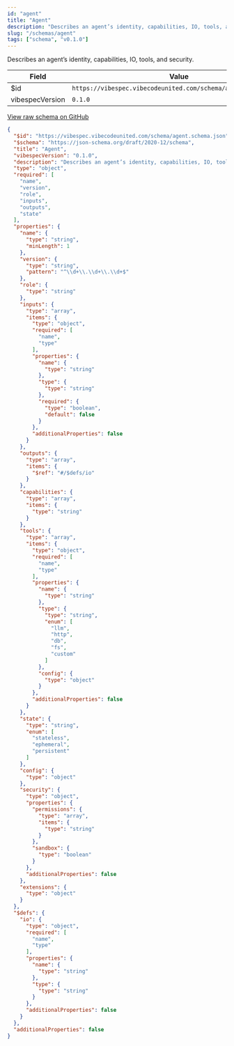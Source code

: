 ```yaml
---
id: "agent"
title: "Agent"
description: "Describes an agent’s identity, capabilities, IO, tools, and security."
slug: "/schemas/agent"
tags: ["schema", "v0.1.0"]
---
```


Describes an agent’s identity, capabilities, IO, tools, and security.

| Field | Value |
| --- | --- |
| $id | `https://vibespec.vibecodeunited.com/schema/agent.schema.json` |
| vibespecVersion | `0.1.0` |

[View raw schema on GitHub](https://github.com/andrew-goetz-com/vibespec/blob/HEAD/schemas/agent.schema.json)

```json
{
  "$id": "https://vibespec.vibecodeunited.com/schema/agent.schema.json",
  "$schema": "https://json-schema.org/draft/2020-12/schema",
  "title": "Agent",
  "vibespecVersion": "0.1.0",
  "description": "Describes an agent’s identity, capabilities, IO, tools, and security.",
  "type": "object",
  "required": [
    "name",
    "version",
    "role",
    "inputs",
    "outputs",
    "state"
  ],
  "properties": {
    "name": {
      "type": "string",
      "minLength": 1
    },
    "version": {
      "type": "string",
      "pattern": "^\\d+\\.\\d+\\.\\d+$"
    },
    "role": {
      "type": "string"
    },
    "inputs": {
      "type": "array",
      "items": {
        "type": "object",
        "required": [
          "name",
          "type"
        ],
        "properties": {
          "name": {
            "type": "string"
          },
          "type": {
            "type": "string"
          },
          "required": {
            "type": "boolean",
            "default": false
          }
        },
        "additionalProperties": false
      }
    },
    "outputs": {
      "type": "array",
      "items": {
        "$ref": "#/$defs/io"
      }
    },
    "capabilities": {
      "type": "array",
      "items": {
        "type": "string"
      }
    },
    "tools": {
      "type": "array",
      "items": {
        "type": "object",
        "required": [
          "name",
          "type"
        ],
        "properties": {
          "name": {
            "type": "string"
          },
          "type": {
            "type": "string",
            "enum": [
              "llm",
              "http",
              "db",
              "fs",
              "custom"
            ]
          },
          "config": {
            "type": "object"
          }
        },
        "additionalProperties": false
      }
    },
    "state": {
      "type": "string",
      "enum": [
        "stateless",
        "ephemeral",
        "persistent"
      ]
    },
    "config": {
      "type": "object"
    },
    "security": {
      "type": "object",
      "properties": {
        "permissions": {
          "type": "array",
          "items": {
            "type": "string"
          }
        },
        "sandbox": {
          "type": "boolean"
        }
      },
      "additionalProperties": false
    },
    "extensions": {
      "type": "object"
    }
  },
  "$defs": {
    "io": {
      "type": "object",
      "required": [
        "name",
        "type"
      ],
      "properties": {
        "name": {
          "type": "string"
        },
        "type": {
          "type": "string"
        }
      },
      "additionalProperties": false
    }
  },
  "additionalProperties": false
}
```
